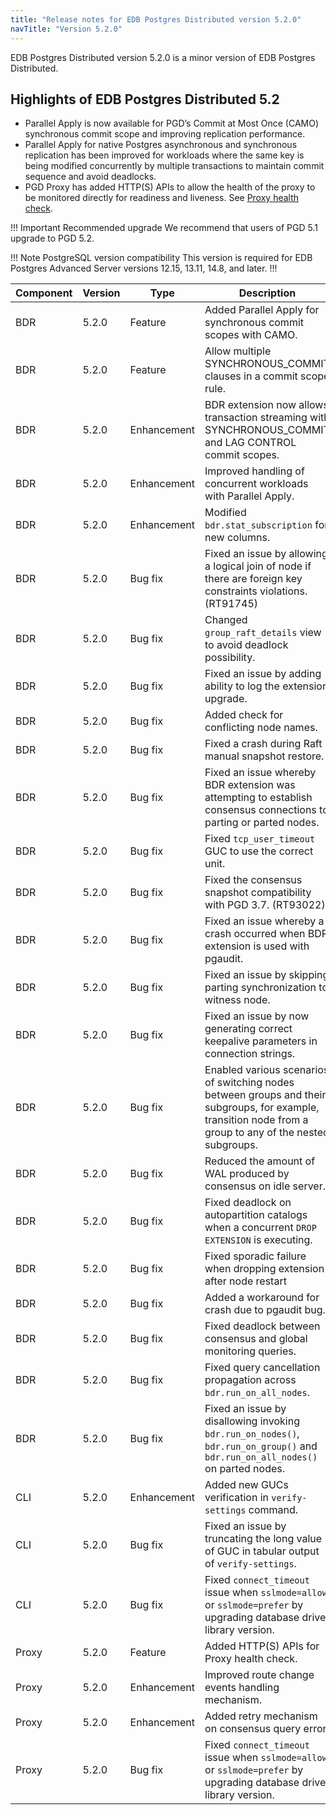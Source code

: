 ```yaml
---
title: "Release notes for EDB Postgres Distributed version 5.2.0"
navTitle: "Version 5.2.0"
---
```


EDB Postgres Distributed version 5.2.0 is a minor version of EDB Postgres Distributed.

## Highlights of EDB Postgres Distributed 5.2

* Parallel Apply is now available for PGD’s Commit at Most Once (CAMO) synchronous commit scope and improving replication performance.
* Parallel Apply for native Postgres asynchronous and synchronous replication has been improved for workloads where the same key is being modified concurrently by multiple transactions to maintain commit sequence and avoid deadlocks.
* PGD Proxy has added HTTP(S) APIs to allow the health of the proxy to be monitored directly for readiness and liveness. See [Proxy health check](../routing/proxy/#proxy-health-check).

!!! Important Recommended upgrade
    We recommend that users of PGD 5.1 upgrade to PGD 5.2.

!!! Note PostgreSQL version compatibility
This version is required for EDB Postgres Advanced Server versions 12.15, 13.11, 14.8, and later.
!!!


| Component | Version | Type            | Description  |
|-----------|---------|-----------------|--------------|
| BDR       | 5.2.0   | Feature         | Added Parallel Apply for synchronous commit scopes with CAMO. |
| BDR       | 5.2.0   | Feature         | Allow multiple SYNCHRONOUS_COMMIT clauses in a commit scope rule. |
| BDR       | 5.2.0   | Enhancement     | BDR extension now allows transaction streaming with SYNCHRONOUS_COMMIT and LAG CONTROL commit scopes. |
| BDR       | 5.2.0   | Enhancement     | Improved handling of concurrent workloads with Parallel Apply. |
| BDR       | 5.2.0   | Enhancement     | Modified `bdr.stat_subscription` for new columns. |
| BDR       | 5.2.0   | Bug fix         | Fixed an issue by allowing a logical join of node if there are foreign key constraints violations. (RT91745) |
| BDR       | 5.2.0   | Bug fix         | Changed `group_raft_details` view to avoid deadlock possibility. |
| BDR       | 5.2.0   | Bug fix         | Fixed an issue by adding ability to log the extension upgrade. |
| BDR       | 5.2.0   | Bug fix         | Added check for conflicting node names. |
| BDR       | 5.2.0   | Bug fix         | Fixed a crash during Raft manual snapshot restore. |
| BDR       | 5.2.0   | Bug fix         | Fixed an issue whereby BDR extension was attempting to establish consensus connections to parting or parted nodes. |
| BDR       | 5.2.0   | Bug fix         | Fixed `tcp_user_timeout` GUC to use the correct unit. |
| BDR       | 5.2.0   | Bug fix         | Fixed the consensus snapshot compatibility with PGD 3.7. (RT93022) |
| BDR       | 5.2.0   | Bug fix         | Fixed an issue whereby a crash occurred when BDR extension is used with pgaudit. |
| BDR       | 5.2.0   | Bug fix         | Fixed an issue by skipping parting synchronization to witness node. |
| BDR       | 5.2.0   | Bug fix         | Fixed an issue by now generating correct keepalive parameters in connection strings. |
| BDR       | 5.2.0   | Bug fix         | Enabled various scenarios of switching nodes between groups and their subgroups, for example, transition node from a group to any of the nested subgroups.|
| BDR       | 5.2.0   | Bug fix         | Reduced the amount of WAL produced by consensus on idle server. |
| BDR       | 5.2.0   | Bug fix         | Fixed deadlock on autopartition catalogs when a concurrent `DROP EXTENSION` is executing. |
| BDR       | 5.2.0   | Bug fix         | Fixed sporadic failure when dropping extension after node restart |
| BDR       | 5.2.0   | Bug fix         | Added a workaround for crash due to pgaudit bug. |
| BDR       | 5.2.0   | Bug fix         | Fixed deadlock between consensus and global monitoring queries. |
| BDR       | 5.2.0   | Bug fix         | Fixed query cancellation propagation across `bdr.run_on_all_nodes`. |
| BDR       | 5.2.0   | Bug fix         | Fixed an issue by disallowing invoking `bdr.run_on_nodes()`, `bdr.run_on_group()` and `bdr.run_on_all_nodes()` on parted nodes. |
| CLI       | 5.2.0   | Enhancement     | Added new GUCs verification in `verify-settings` command. |
| CLI       | 5.2.0   | Bug fix         | Fixed an issue by truncating the long value of GUC in tabular output of `verify-settings`. |
| CLI       | 5.2.0   | Bug fix         | Fixed `connect_timeout` issue when `sslmode=allow` or `sslmode=prefer` by upgrading database driver library version.  |
| Proxy     | 5.2.0   | Feature         | Added HTTP(S) APIs for Proxy health check. |
| Proxy     | 5.2.0   | Enhancement     | Improved route change events handling mechanism. |
| Proxy     | 5.2.0   | Enhancement     | Added retry mechanism on consensus query error. |
| Proxy     | 5.2.0   | Bug fix         | Fixed `connect_timeout` issue when `sslmode=allow` or `sslmode=prefer` by upgrading database driver library version.  |
